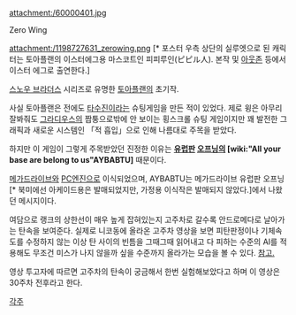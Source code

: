 attachment:/60000401.jpg

Zero Wing

attachment:/1198727631_zerowing.png
[* 포스터 우측 상단의 실루엣으로 된 캐릭터는 토아플랜의 이스터에그용 마스코트인 피피루인(ピピル人). 본작 및 [[아웃존]] 등에서 이스터 에그로 출연한다.]

[[스노우 브라더스]] 시리즈로 유명한 [[토아플랜]]의 초기작.

사실 토아플랜은 전에도 [[타수진]]이라는 슈팅게임을 만든 적이 있었다. 제로 윙은 아무리 잘봐줘도 [[그라디우스]]의 짭퉁으로밖에 안 보이는 횡스크롤 슈팅 게임이지만 꽤 발전한 그래픽과 새로운 시스템인 「적 흡입」으로 인해 나름대로 주목을 받았다.

하지만 이 게임이 그렇게 주목받았던 진정한 이유는 '''[[유럽]]판 [[오프닝]]의 [wiki:"All your base are belong to us"AYBABTU]''' 때문이다.

[[메가드라이브]]와 [[PC엔진]]으로 이식되었으며, AYBABTU는 메가드라이브 유럽판 오프닝[* 북미에선 아케이드용은 발매되었지만, 가정용 이식작은 발매되지 않았다.]에서 나왔던 메시지이다.

여담으로 랭크의 상한선이 매우 높게 잡혀있는지 고주차로 갈수록 안드로메다로 날아가는 탄속을 보여준다. 실제로 니코동에 올라온 고주차 영상을 보면 피탄판정이나 기체속도를 수정하지 않는 이상 탄 사이의 빈틈을 그때그때 읽어내고 다 피하는 수준의 AI를 적용해도 무조건 미스가 나지 않을까 싶을 수준까지 올라가는 모습을 볼 수 있다. [http://www.nicovideo.jp/watch/sm4047110 참고.] 

영상 투고자에 따르면 고주차의 탄속이 궁금해서 한번 실험해보았다고 하며 이 영상은 30주차 전후라고 한다.

[[각주]]
